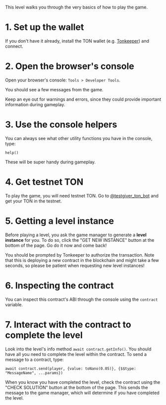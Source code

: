 This level walks you through the very basics of how to play the game.

# 1. Set up the wallet

If you don't have it already, install the TON wallet (e.g. [Tonkeeper](https://tonkeeper.com/)) and connect.

# 2. Open the browser's console

Open your browser's console: `Tools > Developer Tools`.

You should see a few messages from the game.

Keep an eye out for warnings and errors, since they could provide important information during gameplay.

# 3. Use the console helpers

You can always see what other utility functions you have in the console, type:

`help()`

These will be super handy during gameplay.

# 4. Get testnet TON

To play the game, you will need testnet TON. Go to [@testgiver_ton_bot](https://t.me/testgiver_ton_bot) and get your TON in the testnet.

# 5. Getting a level instance

Before playing a level, you ask the game manager to generate a **level instance** for you. To do so, click the "GET NEW INSTANCE" button at the bottom of the page. Go do it now and come back!

You should be prompted by Tonkeeper to authorize the transaction. Note that this is deploying a new contract in the blockchain and might take a few seconds, so please be patient when requesting new level instances!

# 6. Inspecting the contract

You can inspect this contract's ABI through the console using the `contract` variable.

# 7. Interact with the contract to complete the level

Look into the level's info method `await contract.getInfo()`.
You should have all you need to complete the level within the contract.
To send a message to a contract, type:

`await contract.send(player, {value: toNano(0.05)}, {$$type: "MessageName", ...params})`

When you know you have completed the level, check the contract using the "CHECK SOLUTION" button at the bottom of the page.
This sends the message to the game manager, which will determine if you have completed the level.
